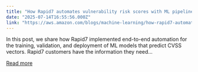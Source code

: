 ```yaml
---
title: "How Rapid7 automates vulnerability risk scores with ML pipelines using Amazon SageMaker AI"
date: "2025-07-14T16:55:56.000Z"
link: "https://aws.amazon.com/blogs/machine-learning/how-rapid7-automates-vulnerability-risk-scores-with-ml-pipelines-using-amazon-sagemaker-ai/"
---
```


In this post, we share how Rapid7 implemented end-to-end automation for the training, validation, and deployment of ML models that predict CVSS vectors. Rapid7 customers have the information they need...

[Read more](https://aws.amazon.com/blogs/machine-learning/how-rapid7-automates-vulnerability-risk-scores-with-ml-pipelines-using-amazon-sagemaker-ai/)
